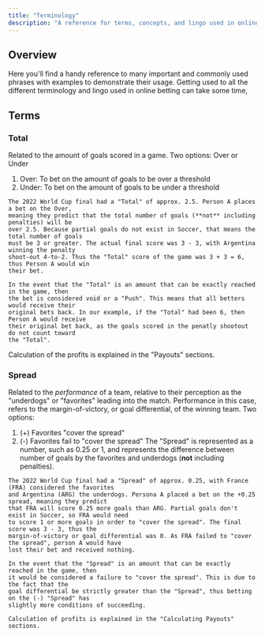 ```yaml
---
title: "Terminology"
description: "A reference for terms, concepts, and lingo used in online sports betting"
---
```


## Overview
Here you'll find a handy reference to many important and commonly used phrases with examples to demonstrate their usage.
Getting used to all the different terminology and lingo used in online betting can take some time,

## Terms

### Total
Related to the amount of goals scored in a game.
Two options: Over or Under
1. Over: To bet on the amount of goals to be over a threshold
2. Under: To bet on the amount of goals to be under a threshold
```
The 2022 World Cup final had a "Total" of approx. 2.5. Person A places a bet on the Over,
meaning they predict that the total number of goals (**not** including penalties) will be
over 2.5. Because partial goals do not exist in Soccer, that means the total number of goals
must be 3 or greater. The actual final score was 3 - 3, with Argentina winning the penalty
shoot-out 4-to-2. Thus the "Total" score of the game was 3 + 3 = 6, thus Person A would win
their bet.

In the event that the "Total" is an amount that can be exactly reached in the game, then
the bet is considered void or a "Push". This means that all betters would receive their
original bets back. In our example, if the "Total" had been 6, then Person A would receive
their original bet back, as the goals scored in the penatly shootout do not count toward
the "Total".
```


Calculation of the profits is explained in the "Payouts" sections.

### Spread
Related to the *performance* of a team, relative to their perception as the "underdogs" or
"favorites" leading into the match. Performance in this case, refers to the margin-of-victory,
or goal differential, of the winning team.
Two options: 
1. (+) Favorites "cover the spread"
2. (-) Favorites fail to "cover the spread"
The "Spread" is represented as a number, such as 0.25 or 1, and represents the difference
between number of goals by the favorites and underdogs (**not** including penalties).
```
The 2022 World Cup final had a "Spread" of approx. 0.25, with France (FRA) considered the favorites
and Argentina (ARG) the underdogs. Persona A placed a bet on the +0.25 spread, meaning they predict
that FRA will score 0.25 more goals than ARG. Partial goals don't exist in Soccer, so FRA would need
to score 1 or more goals in order to "cover the spread". The final score was 3 - 3, thus the
margin-of-victory or goal differential was 0. As FRA failed to "cover the spread", person A would have
lost their bet and received nothing.

In the event that the "Spread" is an amount that can be exactly reached in the game, then
it would be considered a failure to "cover the spread". This is due to the fact that the 
goal differential be strictly greater than the "Spread", thus betting on the (-) "Spread" has
slightly more conditions of succeeding.

Calculation of profits is explained in the "Calculating Payouts" sections.
